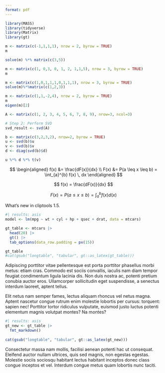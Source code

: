 ```yaml
---
format: pdf
---
```


```r
library(MASS)
library(tidyverse)
library(Matrix)
library(gt)
```

```r
m <- matrix(c(-1,1,1,1), nrow = 2, byrow = TRUE)
m

solve(m) %*% matrix(c(3,5))
```

```r
m <- matrix(c(1, 0,3, 0, 1, 2, 1,1,5), nrow = 3, byrow = TRUE)
m
```

```r
m <- matrix(c(1,0,1,1,1,0,1,1,1), nrow = 3, byrow = TRUE)
solve(m)%*%matrix(c(1,2,3))
```

```r
m <- matrix(c(1,1,-2,4), nrow = 2, byrow = TRUE)
m
eigen(m)[2]
```

```r
A <- matrix(c(1, 2, 3, 4, 5, 6, 7, 8, 9), nrow=3, ncol=3)

# Step 2: Perform SVD
svd_result <- svd(A)
```

```r
b <- matrix(c(3,2,3,2), nrow=2, byrow = TRUE)
u <- svd(b)$u
v <- svd(b)$v
d <- diag(svd(b)$d)
```

```r
u %*% d %*% t(v)
```

$$
\begin{aligned}
f(x) &= \frac{dF(x)}{dx} \\
F(x) &= P(a \leq x \leq b) = \int_{a}^{b} f(x) \, dx
\end{aligned}
$$

$$
f(x) = \frac{dF(x)}{dx}
$$

$$
F(x) = P(a \leq x \leq b) = \int_a^b f(x)d(x)
$$

What's new in cliptools 1.5.

```r
#| results: asis
model <- lm(mpg ~ wt + cyl + hp + qsec + drat, data = mtcars)

gt_table <- mtcars |> 
  head(20) |> 
  gt() |> 
  tab_options(data_row.padding = px(15))

gt_table
#cat(gsub("longtable", "tabular", gt::as_latex(gt_table)))
```

Adipiscing porttitor vitae pellentesque est porta porttitor phasellus morbi
metus: etiam cras. Commodo est sociis convallis, iaculis nam diam tempor feugiat
condimentum ligula lacinia dis. Non duis nostra ac, potenti pretium conubia
auctor eros. Ullamcorper sollicitudin eget suspendisse, a senectus interdum
laoreet, aptent tellus.

Elit netus nam semper fames, lectus aliquam rhoncus vel netus magna. Aptent
nascetur congue rutrum enim molestie lobortis per cursus: torquent: sapien nec!
Porttitor tortor ridiculus vulputate, euismod justo luctus potenti elementum
magnis volutpat montes? Na montes?

```r
#| results: asis
gt_new <- gt_table |> 
  fmt_markdown()
 
cat(gsub("longtable", "tabular", gt::as_latex(gt_new)))
```

Consectetur massa nam mollis, facilisi aenean potenti hac ut consequat. Eleifend
auctor nullam ultrices, quis sed magnis, non egestas egestas. Molestie sociis
sociosqu habitant lectus habitant inceptos donec class congue inceptos et vel.
Interdum congue metus quam lobortis nunc taciti.
